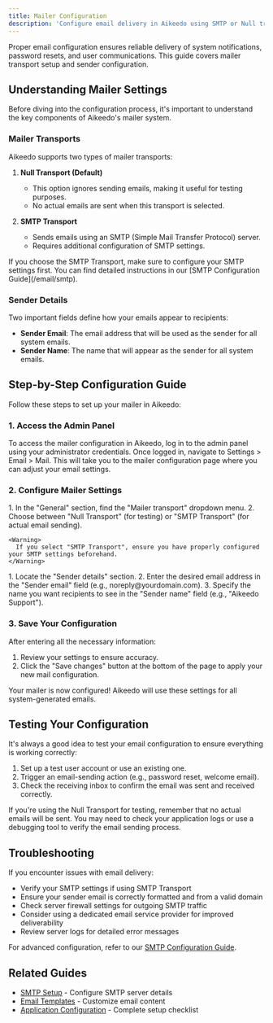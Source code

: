 ```yaml
---
title: Mailer Configuration
description: 'Configure email delivery in Aikeedo using SMTP or Null transport, set sender details, and test email functionality for user communications.'
---
```


Proper email configuration ensures reliable delivery of system notifications, password resets, and user communications. This guide covers mailer transport setup and sender configuration.

## Understanding Mailer Settings

Before diving into the configuration process, it's important to understand the key components of Aikeedo's mailer system.

### Mailer Transports

Aikeedo supports two types of mailer transports:

1. **Null Transport (Default)**
   - This option ignores sending emails, making it useful for testing purposes.
   - No actual emails are sent when this transport is selected.

2. **SMTP Transport**
   - Sends emails using an SMTP (Simple Mail Transfer Protocol) server.
   - Requires additional configuration of SMTP settings.

<Note>
  If you choose the SMTP Transport, make sure to configure your SMTP settings first. You can find detailed instructions in our [SMTP Configuration Guide](/email/smtp).
</Note>

### Sender Details

Two important fields define how your emails appear to recipients:

- **Sender Email**: The email address that will be used as the sender for all system emails.
- **Sender Name**: The name that will appear as the sender for all system emails.

## Step-by-Step Configuration Guide

Follow these steps to set up your mailer in Aikeedo:

### 1. Access the Admin Panel

To access the mailer configuration in Aikeedo, log in to the admin panel using your administrator credentials. Once logged in, navigate to Settings > Email > Mail. This will take you to the mailer configuration page where you can adjust your email settings.

### 2. Configure Mailer Settings

<AccordionGroup>
  <Accordion title="Select Mailer Transport">
    1. In the "General" section, find the "Mailer transport" dropdown menu.
    2. Choose between "Null Transport" (for testing) or "SMTP Transport" (for actual email sending).
    
    <Warning>
      If you select "SMTP Transport", ensure you have properly configured your SMTP settings beforehand.
    </Warning>
  </Accordion>
  
  <Accordion title="Set Sender Details">
    1. Locate the "Sender details" section.
    2. Enter the desired email address in the "Sender email" field (e.g., noreply@yourdomain.com).
    3. Specify the name you want recipients to see in the "Sender name" field (e.g., "Aikeedo Support").
  </Accordion>
</AccordionGroup>

### 3. Save Your Configuration

After entering all the necessary information:

1. Review your settings to ensure accuracy.
2. Click the "Save changes" button at the bottom of the page to apply your new mail configuration.

<Check>
  Your mailer is now configured! Aikeedo will use these settings for all system-generated emails.
</Check>

## Testing Your Configuration

It's always a good idea to test your email configuration to ensure everything is working correctly:

1. Set up a test user account or use an existing one.
2. Trigger an email-sending action (e.g., password reset, welcome email).
3. Check the receiving inbox to confirm the email was sent and received correctly.

<Tip>
  If you're using the Null Transport for testing, remember that no actual emails will be sent. You may need to check your application logs or use a debugging tool to verify the email sending process.
</Tip>

## Troubleshooting

If you encounter issues with email delivery:

- Verify your SMTP settings if using SMTP Transport
- Ensure your sender email is correctly formatted and from a valid domain
- Check server firewall settings for outgoing SMTP traffic
- Consider using a dedicated email service provider for improved deliverability
- Review server logs for detailed error messages

For advanced configuration, refer to our [SMTP Configuration Guide](/email/smtp).

## Related Guides

- [SMTP Setup](/email/smtp) - Configure SMTP server details
- [Email Templates](/advanced/email-templates) - Customize email content
- [Application Configuration](/get-started/configuration) - Complete setup checklist
